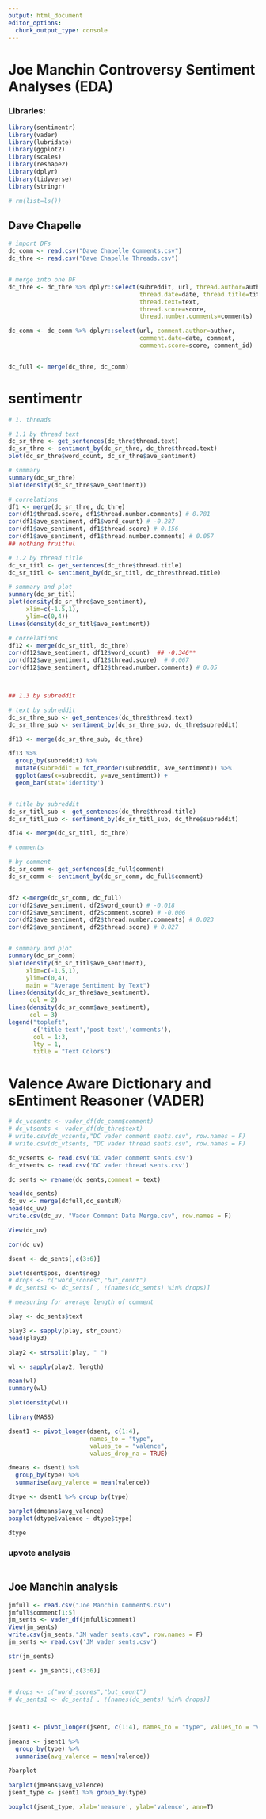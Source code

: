 ```yaml
---
output: html_document
editor_options: 
  chunk_output_type: console
---
```

# Joe Manchin Controversy Sentiment Analyses (EDA)

### Libraries:

```r
library(sentimentr)
library(vader)
library(lubridate)
library(ggplot2)
library(scales)
library(reshape2)
library(dplyr)
library(tidyverse)
library(stringr)

# rm(list=ls())

```

## Dave Chapelle

```r
# import DFs
dc_comm <- read.csv("Dave Chapelle Comments.csv")
dc_thre <- read.csv("Dave Chapelle Threads.csv")


# merge into one DF
dc_thre <- dc_thre %>% dplyr::select(subreddit, url, thread.author=author, 
                                     thread.date=date, thread.title=title, 
                                     thread.text=text, 
                                     thread.score=score, 
                                     thread.number.comments=comments)

dc_comm <- dc_comm %>% dplyr::select(url, comment.author=author, 
                                     comment.date=date, comment, 
                                     comment.score=score, comment_id)


dc_full <- merge(dc_thre, dc_comm)

```


# sentimentr 

```r
# 1. threads

# 1.1 by thread text
dc_sr_thre <- get_sentences(dc_thre$thread.text)
dc_sr_thre <- sentiment_by(dc_sr_thre, dc_thre$thread.text)
plot(dc_sr_thre$word_count, dc_sr_thre$ave_sentiment)

# summary
summary(dc_sr_thre)
plot(density(dc_sr_thre$ave_sentiment))

# correlations
df1 <- merge(dc_sr_thre, dc_thre)
cor(df1$thread.score, df1$thread.number.comments) # 0.781
cor(df1$ave_sentiment, df1$word_count) # -0.287
cor(df1$ave_sentiment, df1$thread.score) # 0.156
cor(df1$ave_sentiment, df1$thread.number.comments) # 0.057
## nothing fruitful

# 1.2 by thread title
dc_sr_titl <- get_sentences(dc_thre$thread.title)
dc_sr_titl <- sentiment_by(dc_sr_titl, dc_thre$thread.title)

# summary and plot
summary(dc_sr_titl)
plot(density(dc_sr_thre$ave_sentiment), 
     xlim=c(-1.5,1),
     ylim=c(0,4))
lines(density(dc_sr_titl$ave_sentiment))

# correlations 
df12 <- merge(dc_sr_titl, dc_thre)
cor(df12$ave_sentiment, df12$word_count)  ## -0.346**
cor(df12$ave_sentiment, df12$thread.score)  # 0.067
cor(df12$ave_sentiment, df12$thread.number.comments) # 0.05



## 1.3 by subreddit

# text by subreddit
dc_sr_thre_sub <- get_sentences(dc_thre$thread.text)
dc_sr_thre_sub <- sentiment_by(dc_sr_thre_sub, dc_thre$subreddit)

df13 <- merge(dc_sr_thre_sub, dc_thre)

df13 %>%
  group_by(subreddit) %>%
  mutate(subreddit = fct_reorder(subreddit, ave_sentiment)) %>%
  ggplot(aes(x=subreddit, y=ave_sentiment)) +
  geom_bar(stat='identity')


# title by subreddit
dc_sr_titl_sub <- get_sentences(dc_thre$thread.title)
dc_sr_titl_sub <- sentiment_by(dc_sr_titl_sub, dc_thre$subreddit)

df14 <- merge(dc_sr_titl, dc_thre)

```


```r
# comments

# by comment
dc_sr_comm <- get_sentences(dc_full$comment)
dc_sr_comm <- sentiment_by(dc_sr_comm, dc_full$comment)


df2 <-merge(dc_sr_comm, dc_full)
cor(df2$ave_sentiment, df2$word_count) # -0.018
cor(df2$ave_sentiment, df2$comment.score) # -0.006
cor(df2$ave_sentiment, df2$thread.number.comments) # 0.023
cor(df2$ave_sentiment, df2$thread.score) # 0.027


# summary and plot
summary(dc_sr_comm)
plot(density(dc_sr_titl$ave_sentiment), 
     xlim=c(-1.5,1),
     ylim=c(0,4),
     main = "Average Sentiment by Text")
lines(density(dc_sr_thre$ave_sentiment),
      col = 2)
lines(density(dc_sr_comm$ave_sentiment),
      col = 3)
legend("topleft", 
       c('title text','post text','comments'),
       col = 1:3,
       lty = 1,
       title = "Text Colors")


```


# Valence Aware Dictionary and sEntiment Reasoner (VADER)

```r
# dc_vcsents <- vader_df(dc_comm$comment)
# dc_vtsents <- vader_df(dc_thre$text)
# write.csv(dc_vcsents,"DC vader comment sents.csv", row.names = F)
# write.csv(dc_vtsents, "DC vader thread sents.csv", row.names = F)

dc_vcsents <- read.csv('DC vader comment sents.csv')
dc_vtsents <- read.csv('DC vader thread sents.csv')

dc_sents <- rename(dc_sents,comment = text)

head(dc_sents)
dc_uv <- merge(dcfull,dc_sentsM)
head(dc_uv)
write.csv(dc_uv, "Vader Comment Data Merge.csv", row.names = F)

View(dc_uv)

cor(dc_uv)


```


```r
dsent <- dc_sents[,c(3:6)]

plot(dsent$pos, dsent$neg)
# drops <- c("word_scores","but_count")
# dc_sents1 <- dc_sents[ , !(names(dc_sents) %in% drops)]
```
```r
# measuring for average length of comment

play <- dc_sents$text

play3 <- sapply(play, str_count)
head(play3)

play2 <- strsplit(play, " ")

wl <- sapply(play2, length)

mean(wl)
summary(wl)

plot(density(wl))

library(MASS)
```


```r
dsent1 <- pivot_longer(dsent, c(1:4), 
                       names_to = "type", 
                       values_to = "valence", 
                       values_drop_na = TRUE)

dmeans <- dsent1 %>% 
  group_by(type) %>% 
  summarise(avg_valence = mean(valence))

dtype <- dsent1 %>% group_by(type)

barplot(dmeans$avg_valence)
boxplot(dtype$valence ~ dtype$type)

dtype

```

### upvote analysis

```r



```


## Joe Manchin analysis

```r


jmfull <- read.csv("Joe Manchin Comments.csv")
jmfull$comment[1:5]
jm_sents <- vader_df(jmfull$comment)
View(jm_sents)
write.csv(jm_sents,"JM vader sents.csv", row.names = F)
jm_sents <- read.csv('JM vader sents.csv')

str(jm_sents)

jsent <- jm_sents[,c(3:6)]


# drops <- c("word_scores","but_count")
# dc_sents1 <- dc_sents[ , !(names(dc_sents) %in% drops)]



jsent1 <- pivot_longer(jsent, c(1:4), names_to = "type", values_to = "valence", values_drop_na = TRUE)

jmeans <- jsent1 %>% 
  group_by(type) %>% 
  summarise(avg_valence = mean(valence))

?barplot

barplot(jmeans$avg_valence)
jsent_type <- jsent1 %>% group_by(type)

boxplot(jsent_type, xlab='measure', ylab='valence', ann=T)


```

